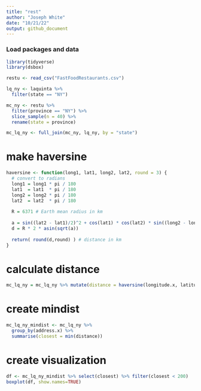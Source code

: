 ```yaml
---
title: "rest"
author: "Joseph White"
date: "10/21/22"
output: github_document
---
```


### Load packages and data

```r
library(tidyverse) 
library(dsbox)
```

```r
restu <- read_csv("FastFoodRestaurants.csv")
```

```r
lq_ny <- laquinta %>%
  filter(state == "NY")
```

```r
mc_ny <- restu %>%
  filter(province == "NY") %>%
  slice_sample(n = 40) %>%
  rename(state = province)
```

```r
mc_lq_ny <- full_join(mc_ny, lq_ny, by = "state")
```


# make haversine
```r
haversine <- function(long1, lat1, long2, lat2, round = 3) {
  # convert to radians
  long1 = long1 * pi / 180
  lat1  = lat1  * pi / 180
  long2 = long2 * pi / 180
  lat2  = lat2  * pi / 180
  
  R = 6371 # Earth mean radius in km
  
  a = sin((lat2 - lat1)/2)^2 + cos(lat1) * cos(lat2) * sin((long2 - long1)/2)^2
  d = R * 2 * asin(sqrt(a))
  
  return( round(d,round) ) # distance in km
}
```

# calculate distance
```r
mc_lq_ny = mc_lq_ny %>% mutate(distance = haversine(longitude.x, latitude.x, longitude.y, latitude.y, round = 4))
```

# create mindist
```r
mc_lq_ny_mindist <- mc_lq_ny %>%
  group_by(address.x) %>%
  summarise(closest = min(distance))
```

# create visualization
```r
df <- mc_lq_ny_mindist %>% select(closest) %>% filter(closest < 200)
boxplot(df, show.names=TRUE)
```

